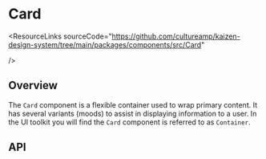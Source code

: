 
<Meta of={CardStories} />

# Card

<ResourceLinks
  sourceCode="https://github.com/cultureamp/kaizen-design-system/tree/main/packages/components/src/Card"
  
/>

<KAIOInstallation exportNames="Card" />

## Overview

The `Card` component is a flexible container used to wrap primary content. It has several variants (moods) to assist in displaying information to a user. In the UI toolkit you will find the `Card` component is referred to as `Container`.

<Canvas of={CardStories.Playground} />
<Controls of={CardStories.Playground} />

## API

<DocsStory of={CardStories.Variants} />

<DocsStory of={CardStories.Elevation} />

